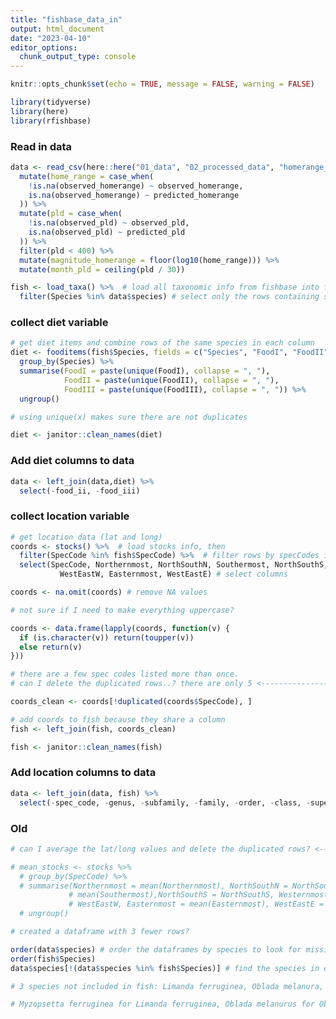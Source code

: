 ```yaml
---
title: "fishbase_data_in"
output: html_document
date: "2023-04-10"
editor_options: 
  chunk_output_type: console
---
```


```r
knitr::opts_chunk$set(echo = TRUE, message = FALSE, warning = FALSE)

library(tidyverse)
library(here)
library(rfishbase)
```

### Read in data

```r
data <- read_csv(here::here("01_data", "02_processed_data", "homerange_pld.csv")) %>%
  mutate(home_range = case_when(
    !is.na(observed_homerange) ~ observed_homerange,
    is.na(observed_homerange) ~ predicted_homerange
  )) %>%
  mutate(pld = case_when(
    !is.na(observed_pld) ~ observed_pld,
    is.na(observed_pld) ~ predicted_pld
  )) %>%
  filter(pld < 400) %>%
  mutate(magnitude_homerange = floor(log10(home_range))) %>%
  mutate(month_pld = ceiling(pld / 30))
```

```r
fish <- load_taxa() %>%  # load all taxonomic info from fishbase into fish, then
  filter(Species %in% data$species) # select only the rows containing species listed in data
```

### collect diet variable

```r
# get diet items and combine rows of the same species in each column
diet <- fooditems(fish$Species, fields = c("Species", "FoodI", "FoodII", "FoodIII")) %>% 
  group_by(Species) %>%
  summarise(FoodI = paste(unique(FoodI), collapse = ", "), 
            FoodII = paste(unique(FoodII), collapse = ", "), 
            FoodIII = paste(unique(FoodIII), collapse = ", ")) %>% 
  ungroup()

# using unique(x) makes sure there are not duplicates

diet <- janitor::clean_names(diet)
```

### Add diet columns to data

```r
data <- left_join(data,diet) %>% 
  select(-food_ii, -food_iii)
```

### collect location variable

```r
# get location data (lat and long)
coords <- stocks() %>%  # load stocks info, then
  filter(SpecCode %in% fish$SpecCode) %>%  # filter rows by specCodes in fish, then
  select(SpecCode, Northernmost, NorthSouthN, Southermost, NorthSouthS, Westernmost,
           WestEastW, Easternmost, WestEastE) # select columns

coords <- na.omit(coords) # remove NA values

# not sure if I need to make everything uppercase?

coords <- data.frame(lapply(coords, function(v) {
  if (is.character(v)) return(toupper(v))
  else return(v)
}))

# there are a few spec codes listed more than once. 
# can I delete the duplicated rows..? there are only 5 <-----------------------------------------------

coords_clean <- coords[!duplicated(coords$SpecCode), ]

# add coords to fish because they share a column
fish <- left_join(fish, coords_clean)

fish <- janitor::clean_names(fish)
```

### Add location columns to data

```r
data <- left_join(data, fish) %>% 
  select(-spec_code, -genus, -subfamily, -family, -order, -class, -super_class)
```


### Old
```r
# can I average the lat/long values and delete the duplicated rows? <--------------- NO. bc this messes with the E/W delineation

# mean_stocks <- stocks %>% 
  # group_by(SpecCode) %>% 
  # summarise(Northernmost = mean(Northernmost), NorthSouthN = NorthSouthN, Southernmost =
             # mean(Southermost),NorthSouthS = NorthSouthS, Westernmost = mean(Westernmost), WestEastW =
             # WestEastW, Easternmost = mean(Easternmost), WestEastE = WestEastE) %>% 
  # ungroup()
```

```r
# created a dataframe with 3 fewer rows?

order(data$species) # order the dataframes by species to look for missing species names
order(fish$Species)
data$species[!(data$species %in% fish$Species)] # find the species in data that are not included in fish

# 3 species not included in fish: Limanda ferruginea, Oblada melanura, Pennahia anea

# Myzopsetta ferruginea for Limanda ferruginea, Oblada melanurus for Oblada melanura, Pennahia aneas for Pennahia anea
```



